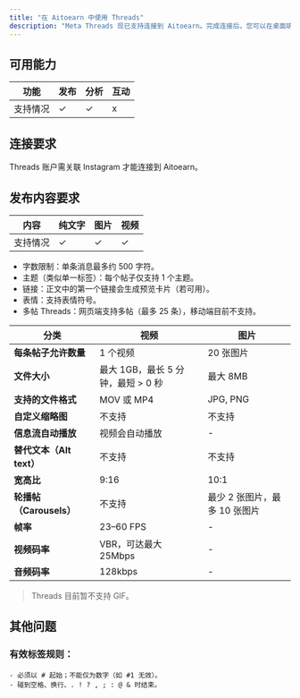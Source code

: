 ```yaml
---
title: "在 Aitoearn 中使用 Threads"
description: "Meta Threads 现已支持连接到 Aitoearn。完成连接后，您可以在桌面端编写与排期 Threads 帖子。"
---
```

## 可用能力

| 功能 | 发布 | 分析 | 互动 |
| --- | --- | --- | --- |
| 支持情况 | ✓ | ✓ | x |

## 连接要求
Threads 账户需关联 Instagram 才能连接到 Aitoearn。


## 发布内容要求


| 内容 | 纯文字 | 图片 | 视频 |
| --- | --- | --- | --- |
| 支持情况 | ✓ | ✓ | ✓ |

- 字数限制：单条消息最多约 500 字符。
- 主题（类似单一标签）：每个帖子仅支持 1 个主题。
- 链接：正文中的第一个链接会生成预览卡片（若可用）。
- 表情：支持表情符号。
- 多帖 Threads：网页端支持多帖（最多 25 条），移动端目前不支持。

| 分类                     | 视频                                                                 | 图片                                   |
|--------------------------|----------------------------------------------------------------------|----------------------------------------|
| **每条帖子允许数量**        | 1 个视频                                                               | 20 张图片                                |
| **文件大小**               | 最大 1GB，最长 5 分钟，最短 > 0 秒                                      | 最大 8MB                                 |
| **支持的文件格式**          | MOV 或 MP4                                                            | JPG, PNG                               |
| **自定义缩略图**            | 不支持                                                                 | 不支持                                   |
| **信息流自动播放**          | 视频会自动播放                                                           | -                                      |
| **替代文本（Alt text）**   | 不支持                                                                 | 不支持                                   |
| **宽高比**                 | 9:16                                                                  | 10:1                                   |
| **轮播帖（Carousels）**     | 不支持                                                                 | 最少 2 张图片，最多 10 张图片              |
| **帧率**                   | 23–60 FPS                                                            | -                                      |
| **视频码率**               | VBR，可达最大 25Mbps                                                   | -                                      |
| **音频码率**               | 128kbps                                                              | -                                      |

> Threads 目前暂不支持 GIF。

## 其他问题
### 有效标签规则：
    - 必须以 # 起始；不能仅为数字（如 #1 无效）。
    - 碰到空格、换行、. ! ? , ; : @ & 时结束。